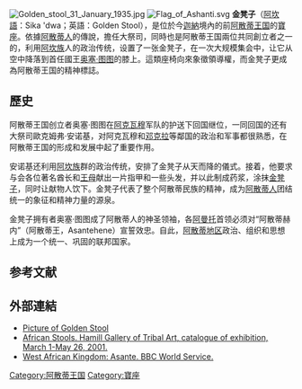 [[File:Golden_stool_31_January_1935.jpg|thumb]]
[[File:Flag_of_Ashanti.svg|thumb]]
'''金凳子'''（[[阿坎語|阿坎語]]：Sika 'dwa；英語：Golden Stool），是位於今[[迦納|迦納]]境內的前[[阿散蒂王国|阿散蒂王国]]的[[寶座|寶座]]。依據[[阿散蒂人|阿散蒂人]]的傳說，擔任大祭司，同時也是阿散蒂王国兩位共同創立者之一的{{link-en|歐克姆弗·安諾基|Okomfo Anokye}}，利用[[阿坎族|阿坎族]]人的政治传统，设置了一张金凳子，在一次大规模集会中，让它从空中降落到首任國王[[奥塞·图图|奥塞·图图]]的膝上。這類座椅向來象徵領導權，而金凳子更成為阿散蒂王国的精神標誌。

==歷史==
阿散蒂王国创立者奥塞·图图在[[阿克瓦穆|阿克瓦穆]]军队的护送下回国继位，一同回国的还有大祭司歐克姆弗·安诺基，对阿克瓦穆和[[邓克拉|邓克拉]]等鄰国的政治和军事都很熟悉，在阿散蒂王国的形成和发展中起了重要作用。

安诺基还利用[[阿坎族|阿坎族]]群的政治传统，安排了金凳子从天而降的儀式。接着，他要求与会各位著名酋长和[[王母|王母]]献出一片指甲和一些头发，并以此制成药浆，涂抹[[金凳子|金凳子]]，同时让献物人饮下。金凳子代表了整个阿散蒂民族的精神，成为[[阿散蒂人|阿散蒂人]]团结统一的象征和精神力量的源泉。

金凳子拥有者奥塞·图图成了阿散蒂人的神圣领袖，各[[阿曼托|阿曼托]]首领必须对“阿散蒂赫内”（阿散蒂王，Asantehene）宣誓效忠。自此，[[阿散蒂地区|阿散蒂地区]]政治、组织和思想上成为一个统一、巩固的联邦国家。

==参考文献==
{{reflist}}

==外部連結==
* [http://www.africanconservancy.org/member/furniture/stools2.html Picture of Golden Stool]
* [http://www.hamillgallery.com/EXHIBITIONS/AfricanStools.html African Stools. Hamill Gallery of Tribal Art, catalogue of exhibition, March 1-May 26, 2001.]
* [http://www.bbc.co.uk/worldservice/africa/features/storyofafrica/4chapter6.shtml West African Kingdom: Asante. BBC World Service.] {{Wayback|url=http://www.bbc.co.uk/worldservice/africa/features/storyofafrica/4chapter6.shtml |date=20190718223602 }} 

[[Category:阿散蒂王国|Category:阿散蒂王国]]
[[Category:寶座|Category:寶座]]